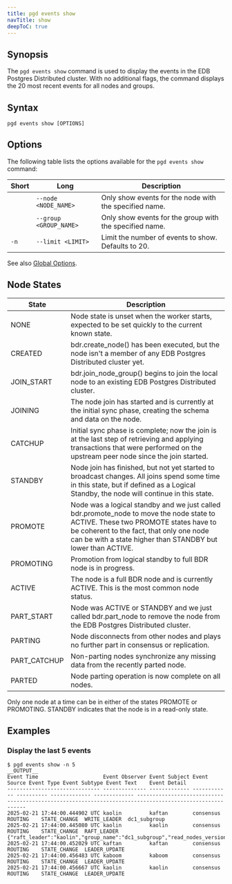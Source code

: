 ```yaml
---
title: pgd events show
navTitle: show
deepToC: true
---
```


## Synopsis

The `pgd events show` command is used to display the events in the EDB Postgres Distributed cluster. With no additional flags, the command displays the 20 most recent events for all nodes and groups.

## Syntax

```plaintext
pgd events show [OPTIONS]
```

## Options

The following table lists the options available for the `pgd events show` command:

| Short      | Long                 | Description                                             |
|------------|----------------------|---------------------------------------------------------|
|            | `--node <NODE_NAME>`   | Only show events for the node with the specified name.  |
|            | `--group <GROUP_NAME>` | Only show events for the group with the specified name. |
| `-n` |`--limit <LIMIT>`      | Limit the number of events to show. Defaults to 20.     |

See also [Global Options](/pgd/latest/reference/cli/command_ref/#global-options).


## Node States
| State        | Description                                                                                                                                                                                                                                  |
|--------------|----------------------------------------------------------------------------------------------------------------------------------------------------------------------------------------------------------------------------------------------|
| NONE         | Node state is unset when the worker starts, expected to be set quickly to the current known state.                                                                                                                                           |
| CREATED      | bdr.create_node() has been executed, but the node isn't a member of any EDB Postgres Distributed cluster yet.                                                                                                                                |
| JOIN_START   | bdr.join_node_group() begins to join the local node to an existing EDB Postgres Distributed cluster.                                                                                                                                         |
| JOINING      | The node join has started and is currently at the initial sync phase, creating the schema and data on the node.                                                                                                                              |
| CATCHUP      | Initial sync phase is complete; now the join is at the last step of retrieving and applying transactions that were performed on the upstream peer node since the join started.                                                               |
| STANDBY      | Node join has finished, but not yet started to broadcast changes. All joins spend some time in this state, but if defined as a Logical Standby, the node will continue in this state.                                                        |
| PROMOTE      | Node was a logical standby and we just called bdr.promote_node to move the node state to ACTIVE. These two PROMOTE states have to be coherent to the fact, that only one node can be with a state higher than STANDBY but lower than ACTIVE. |
| PROMOTING    | Promotion from logical standby to full BDR node is in progress.                                                                                                                                                                              |
| ACTIVE       | The node is a full BDR node and is currently ACTIVE. This is the most common node status.                                                                                                                                                    |
| PART_START   | Node was ACTIVE or STANDBY and we just called bdr.part_node to remove the node from the EDB Postgres Distributed cluster.                                                                                                                    |
| PARTING      | Node disconnects from other nodes and plays no further part in consensus or replication.                                                                                                                                                     |
| PART_CATCHUP | Non-parting nodes synchronize any missing data from the recently parted node.                                                                                                                                                                |
| PARTED       | Node parting operation is now complete on all nodes.                                                                                                                                                                                         |

Only one node at a time can be in either of the states PROMOTE or PROMOTING.
STANDBY indicates that the node is in a read-only state.

## Examples

### Display the last 5 events

```shell
$ pgd events show -n 5
__OUTPUT__
Event Time                     Event Observer Event Subject Event Source Event Type Event Subtype Event Text    Event Detail                                                                                            
------------------------------ -------------- ------------- ------------ ---------- ------------- ------------- --------------------------------------------------------------------------------------------------------
2025-02-21 17:44:00.444902 UTC kaolin         kaftan        consensus    ROUTING    STATE_CHANGE  WRITE_LEADER  dc1_subgroup                                                                                            
2025-02-21 17:44:00.445080 UTC kaolin         kaolin        consensus    ROUTING    STATE_CHANGE  RAFT_LEADER   {"raft_leader":"kaolin","group_name":"dc1_subgroup","read_nodes_version":1,"read_nodes":"kaboom,kaolin"}
2025-02-21 17:44:00.452029 UTC kaftan         kaftan        consensus    ROUTING    STATE_CHANGE  LEADER_UPDATE                                                                                                         
2025-02-21 17:44:00.456483 UTC kaboom         kaboom        consensus    ROUTING    STATE_CHANGE  LEADER_UPDATE                                                                                                         
2025-02-21 17:44:00.456667 UTC kaolin         kaolin        consensus    ROUTING    STATE_CHANGE  LEADER_UPDATE     
```
